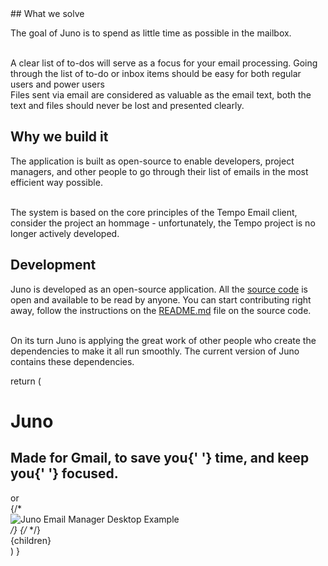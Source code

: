 
<div style={{ paddingBottom: '12.5%', borderBottomWidth: '1px', display: 'flex', alignItems: 'center', flexDirection: 'column'}}>
<div style={{maxWidth: '65ch'}}>
## What we solve

The goal of Juno is to spend as little time as possible in the mailbox.

<br />
A clear list of to-dos will serve as a focus for your email processing. Going through
the list of to-do or inbox items should be easy for both regular users and power
users
<br />
Files sent via email are considered as valuable as the email text, both the text
and files should never be lost and presented clearly.
</div>
<UspGrid />

</div>
<div style={{ paddingTop: '12.5%',paddingBottom: '12.5%', borderBottomWidth: '1px', maxWidth: '65ch'}}>

## Why we build it

The application is built as open-source to enable developers, project managers, and other people to go through their list of emails in the most efficient way possible.

<br />
The system is based on the core principles of the Tempo Email client, consider the
project an hommage - unfortunately, the Tempo project is no longer actively developed.

</div>
<div style={{paddingTop: '12.5%', maxWidth: '65ch'}}>

## Development

Juno is developed as an open-source application. All the [source code](https://github.com/Elysium-Labs-EU/juno-core/tree/main) is open and available to be read by anyone. You can start contributing right away, follow the instructions on the [README.md](https://github.com/Elysium-Labs-EU/juno-core/tree/main#readme) file on the source code.

<br />
On its turn Juno is applying the great work of other people who create the dependencies
to make it all run smoothly. The current version of Juno contains these dependencies.

</div>

  return (
    <Layout>
      <SEO
        title="Juno"
        description="The open-source Email Manager for Gmail."
      />
      <div className="max-w-7xl flex flex-col md:justify-center items-center w-full mx-auto h-96 my-32">
        <h1 className="md:text-8xl">Juno</h1>
        <h2 className="text-gray-500 max-w-md text-center text-2xl my-10">
          Made for <span className="font-semibold">Gmail</span>, to save you{' '}
          <span className="font-semibold">time</span>, and keep you{' '}
          <span className="font-semibold">focused</span>.
        </h2>
        <div className="flex items-center my-12 flex-col md:flex-row">
          <BetaAccessForm />
          <span className="text-gray-400 my-4 md:my-0 md:mx-4">or</span>
          <GoogleButton />
        </div>
      </div>
      {/* <div className="shadow-sm my-10 rounded-sm border border-black">
            <Image src={JunoScreen} alt="Juno Email Manager Desktop Example" />
          </div> */}
      {/* </div> */}
      <div className="max-w-7xl flex mx-4 sm:mx-auto sm:w-full flex-col items-center">
        {children}
        <Package />
      </div>
    </Layout>
  )
}
